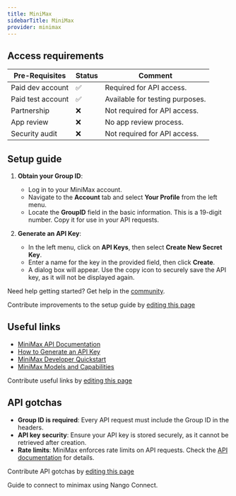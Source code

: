 ```yaml
---
title: MiniMax
sidebarTitle: MiniMax
provider: minimax
---
```



<Overview />
<PreBuiltTooling />
<PreBuiltUseCases />

## Access requirements
| Pre-Requisites | Status | Comment|
| - | - | - |
| Paid dev account | ✅ | Required for API access. |
| Paid test account | ✅ | Available for testing purposes. |
| Partnership | ❌ | Not required for API access. |
| App review | ❌ | No app review process. |
| Security audit | ❌ | Not required for API access. |

## Setup guide

1. **Obtain your Group ID**:
   - Log in to your MiniMax account.
   - Navigate to the **Account** tab and select **Your Profile** from the left menu.
   - Locate the **GroupID** field in the basic information. This is a 19-digit number. Copy it for use in your API requests.

2. **Generate an API Key**:
   - In the left menu, click on **API Keys**, then select **Create New Secret Key**.
   - Enter a name for the key in the provided field, then click **Create**.
   - A dialog box will appear. Use the copy icon to securely save the API key, as it will not be displayed again.

<Tip>Need help getting started? Get help in the [community](https://nango.dev/slack).</Tip>

<Note>Contribute improvements to the setup guide by [editing this page](https://github.com/nangohq/nango/tree/master/docs-v2/integrations/all/minimax.mdx)</Note>

## Useful links

-   [MiniMax API Documentation](https://api.minimaxi.com/docs)
-   [How to Generate an API Key](https://api.minimaxi.com/docs/api-keys)
-   [MiniMax Developer Quickstart](https://api.minimaxi.com/docs/quickstart)
-   [MiniMax Models and Capabilities](https://api.minimaxi.com/docs/models)

<Note>Contribute useful links by [editing this page](https://github.com/nangohq/nango/tree/master/docs-v2/integrations/all/minimax.mdx)</Note>

## API gotchas

-   **Group ID is required**: Every API request must include the Group ID in the headers.
-   **API key security**: Ensure your API key is stored securely, as it cannot be retrieved after creation.
-   **Rate limits**: MiniMax enforces rate limits on API requests. Check the [API documentation](https://api.minimaxi.com/docs/rate-limits) for details.

<Note>Contribute API gotchas by [editing this page](https://github.com/nangohq/nango/tree/master/docs-v2/integrations/all/minimax.mdx)</Note>

<Card title="Connect to minimax" icon="link" href="/integrations/all/minimax/connect" horizontal>
  Guide to connect to minimax using Nango Connect.
</Card>